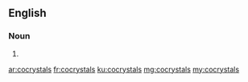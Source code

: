 ==English==

===Noun===
{{head|en|plural}}

# {{plural of|cocrystal|lang=en}}

[[ar:cocrystals]]
[[fr:cocrystals]]
[[ku:cocrystals]]
[[mg:cocrystals]]
[[my:cocrystals]]